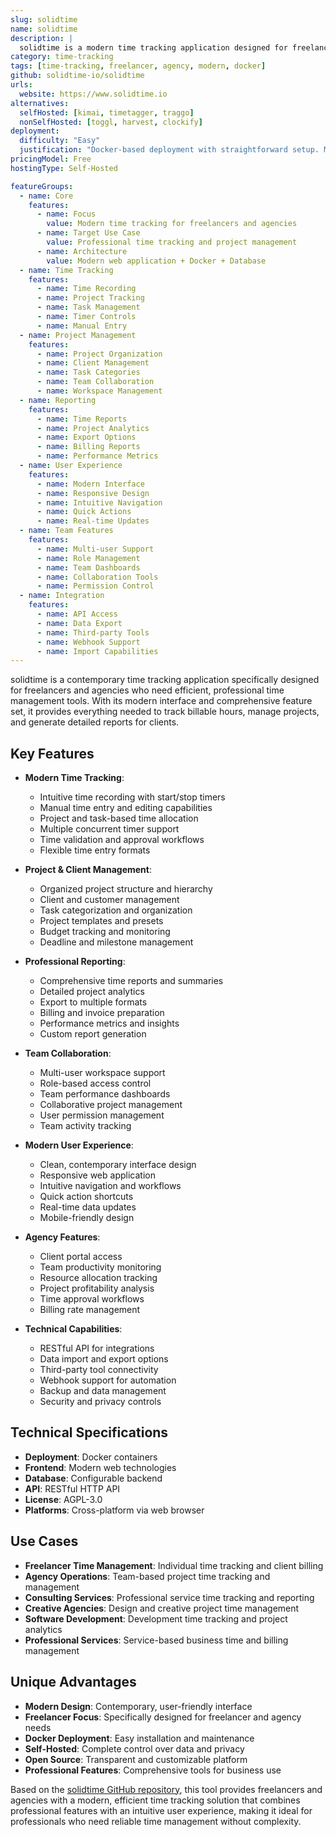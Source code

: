 ```yaml
---
slug: solidtime
name: solidtime
description: |
  solidtime is a modern time tracking application designed for freelancers and agencies. It provides comprehensive time management features with a clean, intuitive interface, project organization capabilities, and detailed reporting to help professionals track billable hours efficiently.
category: time-tracking
tags: [time-tracking, freelancer, agency, modern, docker]
github: solidtime-io/solidtime
urls:
  website: https://www.solidtime.io
alternatives:
  selfHosted: [kimai, timetagger, traggo]
  nonSelfHosted: [toggl, harvest, clockify]
deployment:
  difficulty: "Easy"
  justification: "Docker-based deployment with straightforward setup. Modern application with good documentation and minimal configuration requirements."
pricingModel: Free
hostingType: Self-Hosted

featureGroups:
  - name: Core
    features:
      - name: Focus
        value: Modern time tracking for freelancers and agencies
      - name: Target Use Case
        value: Professional time tracking and project management
      - name: Architecture
        value: Modern web application + Docker + Database
  - name: Time Tracking
    features:
      - name: Time Recording
      - name: Project Tracking
      - name: Task Management
      - name: Timer Controls
      - name: Manual Entry
  - name: Project Management
    features:
      - name: Project Organization
      - name: Client Management
      - name: Task Categories
      - name: Team Collaboration
      - name: Workspace Management
  - name: Reporting
    features:
      - name: Time Reports
      - name: Project Analytics
      - name: Export Options
      - name: Billing Reports
      - name: Performance Metrics
  - name: User Experience
    features:
      - name: Modern Interface
      - name: Responsive Design
      - name: Intuitive Navigation
      - name: Quick Actions
      - name: Real-time Updates
  - name: Team Features
    features:
      - name: Multi-user Support
      - name: Role Management
      - name: Team Dashboards
      - name: Collaboration Tools
      - name: Permission Control
  - name: Integration
    features:
      - name: API Access
      - name: Data Export
      - name: Third-party Tools
      - name: Webhook Support
      - name: Import Capabilities
---
```


solidtime is a contemporary time tracking application specifically designed for freelancers and agencies who need efficient, professional time management tools. With its modern interface and comprehensive feature set, it provides everything needed to track billable hours, manage projects, and generate detailed reports for clients.

## Key Features

- **Modern Time Tracking**:

  - Intuitive time recording with start/stop timers
  - Manual time entry and editing capabilities
  - Project and task-based time allocation
  - Multiple concurrent timer support
  - Time validation and approval workflows
  - Flexible time entry formats

- **Project & Client Management**:

  - Organized project structure and hierarchy
  - Client and customer management
  - Task categorization and organization
  - Project templates and presets
  - Budget tracking and monitoring
  - Deadline and milestone management

- **Professional Reporting**:

  - Comprehensive time reports and summaries
  - Detailed project analytics
  - Export to multiple formats
  - Billing and invoice preparation
  - Performance metrics and insights
  - Custom report generation

- **Team Collaboration**:

  - Multi-user workspace support
  - Role-based access control
  - Team performance dashboards
  - Collaborative project management
  - User permission management
  - Team activity tracking

- **Modern User Experience**:

  - Clean, contemporary interface design
  - Responsive web application
  - Intuitive navigation and workflows
  - Quick action shortcuts
  - Real-time data updates
  - Mobile-friendly design

- **Agency Features**:

  - Client portal access
  - Team productivity monitoring
  - Resource allocation tracking
  - Project profitability analysis
  - Time approval workflows
  - Billing rate management

- **Technical Capabilities**:
  - RESTful API for integrations
  - Data import and export options
  - Third-party tool connectivity
  - Webhook support for automation
  - Backup and data management
  - Security and privacy controls

## Technical Specifications

- **Deployment**: Docker containers
- **Frontend**: Modern web technologies
- **Database**: Configurable backend
- **API**: RESTful HTTP API
- **License**: AGPL-3.0
- **Platforms**: Cross-platform via web browser

## Use Cases

- **Freelancer Time Management**: Individual time tracking and client billing
- **Agency Operations**: Team-based project time tracking and management
- **Consulting Services**: Professional service time tracking and reporting
- **Creative Agencies**: Design and creative project time management
- **Software Development**: Development time tracking and project analytics
- **Professional Services**: Service-based business time and billing management

## Unique Advantages

- **Modern Design**: Contemporary, user-friendly interface
- **Freelancer Focus**: Specifically designed for freelancer and agency needs
- **Docker Deployment**: Easy installation and maintenance
- **Self-Hosted**: Complete control over data and privacy
- **Open Source**: Transparent and customizable platform
- **Professional Features**: Comprehensive tools for business use

Based on the [solidtime GitHub repository](https://github.com/solidtime-io/solidtime), this tool provides freelancers and agencies with a modern, efficient time tracking solution that combines professional features with an intuitive user experience, making it ideal for professionals who need reliable time management without complexity.
